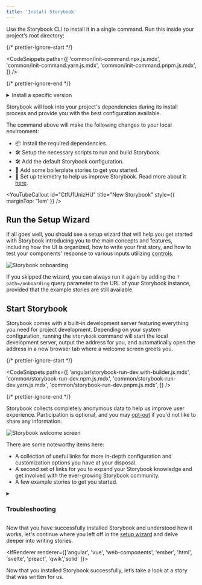 ```yaml
---
title: 'Install Storybook'
---
```


Use the Storybook CLI to install it in a single command. Run this inside your project’s root directory:

{/* prettier-ignore-start */}

<CodeSnippets
  paths={[
   'common/init-command.npx.js.mdx',
   'common/init-command.yarn.js.mdx',
   'common/init-command.pnpm.js.mdx',
  ]}
/>

{/* prettier-ignore-end */}

<details>
<summary>Install a specific version</summary>

The `init` command will use whichever version you specify. For example:

- `storybook@latest init` will initialize the latest version
- `storybook@7.6.10 init` will initialize `7.6.10`
- `storybook@7 init` will initialize the newest `7.x.x` version

</details>

Storybook will look into your project's dependencies during its install process and provide you with the best configuration available.

The command above will make the following changes to your local environment:

- 📦 Install the required dependencies.
- 🛠 Setup the necessary scripts to run and build Storybook.
- 🛠 Add the default Storybook configuration.
- 📝 Add some boilerplate stories to get you started.
- 📡 Set up telemetry to help us improve Storybook. Read more about it [here](../configure/telemetry.md).

<YouTubeCallout id="CtfU1UnizHU" title="New Storybook" style={{ marginTop: '1em' }} />

<IfRenderer renderer='react'>

## Run the Setup Wizard

If all goes well, you should see a setup wizard that will help you get started with Storybook introducing you to the main concepts and features, including how the UI is organized, how to write your first story, and how to test your components' response to various inputs utilizing [controls](../essentials/controls).

![Storybook onboarding](./example-onboarding-wizard.png)

If you skipped the wizard, you can always run it again by adding the `?path=/onboarding` query parameter to the URL of your Storybook instance, provided that the example stories are still available.

</IfRenderer>

## Start Storybook

Storybook comes with a built-in development server featuring everything you need for project development. Depending on your system configuration, running the `storybook` command will start the local development server, output the address for you, and automatically open the address in a new browser tab where a welcome screen greets you.

{/* prettier-ignore-start */}

<CodeSnippets
  paths={[
    'angular/storybook-run-dev.with-builder.js.mdx',
    'common/storybook-run-dev.npm.js.mdx',
    'common/storybook-run-dev.yarn.js.mdx',
    'common/storybook-run-dev.pnpm.js.mdx',
  ]}
/>

{/* prettier-ignore-end */}

<Callout variant="info">

Storybook collects completely anonymous data to help us improve user experience. Participation is optional, and you may [opt-out](../configure/telemetry.md#how-to-opt-out) if you'd not like to share any information.

</Callout>

![Storybook welcome screen](./example-welcome.png)

There are some noteworthy items here:

- A collection of useful links for more in-depth configuration and customization options you have at your disposal.
- A second set of links for you to expand your Storybook knowledge and get involved with the ever-growing Storybook community.
- A few example stories to get you started.

<details>
<summary><h3 id="troubleshooting">Troubleshooting</h3></summary>

#### Run Storybook with other package managers

The Storybook CLI includes support for the industry's popular package managers (e.g., [Yarn](https://yarnpkg.com/), [npm](https://www.npmjs.com/), and [pnpm](https://pnpm.io/)) automatically detecting the one you are using when you initialize Storybook. However, if you want to use a specific package manager as the default, add the `--package-manager` flag to the installation command. For example:

{/* prettier-ignore-start */}

<CodeSnippets
  paths={[
    'common/init-command-custom-package-manager.npx.js.mdx',
    'common/init-command-custom-package-manager.yarn.js.mdx',
    'common/init-command-custom-package-manager.pnpm.js.mdx',
  ]}
/>

{/* prettier-ignore-end */}

#### The CLI doesn't detect my framework

If you're working with a custom environment set up or need set up Storybook manually, you can use the `--type` flag to specify the framework you need to use. Listed below are the supported frameworks and examples of how to use them:

| Framework      | Type             |
| -------------- | ---------------- |
| Angular        | `angular`        |
| Ember          | `ember`          |
| HTML           | `html`           |
| Next.js        | `nextjs`         |
| Preact         | `preact`         |
| Qwik           | `qwik`           |
| React          | `react`          |
| Server         | `server`         |
| Solid          | `solid`          |
| Svelte         | `svelte`         |
| Vue 3          | `vue3`           |
| Web Components | `web_components` |

{/* prettier-ignore-start */}

<CodeSnippets
  paths={[
    'common/init-command-manual-framework.npx.js.mdx',
    'common/init-command-manual-framework.yarn.js.mdx',
    'common/init-command-manual-framework.pnpm.js.mdx',
  ]}
/>

{/* prettier-ignore-end */}

#### Yarn Plug'n'Play (PnP) support with Storybook

If you've enabled Storybook in a project running on a new version of Yarn with [Plug'n'Play](https://yarnpkg.com/features/pnp) (PnP) enabled, you may notice that it will generate `node_modules` with some additional files and folders. This is a known constraint as Storybook relies on some directories (e.g., `.cache`) to store cache files and other data to improve performance and faster builds. You can safely ignore these files and folders, adjusting your `.gitignore` file to exclude them from the version control you're using.

#### Run Storybook with Webpack 4

If you previously installed Storybook in a project that uses Webpack 4, it will no longer work. This is because Storybook now uses Webpack 5 by default. To solve this issue, we recommend you upgrade your project to Webpack 5 and then run the following command to migrate your project to the latest version of Storybook:

{/* prettier-ignore-start */}

<CodeSnippets
  paths={[
    'common/storybook-automigrate.npm.js.mdx',
    'common/storybook-automigrate.pnpm.js.mdx',
    'common/storybook-automigrate.yarn.js.mdx'
  ]}
/>

{/* prettier-ignore-end */}

<IfRenderer renderer='angular'>

#### Storybook doesn't work with my Angular project using the Angular CLI

Out of the box, adding Storybook to an Angular project using the Angular CLI requires you to run the installation command from the root of the project or, if you're working with a monorepo environment, from the directory where the Angular configuration file (i.e., `angular.json`) is located as it will be used to set up the builder configuration necessary to run Storybook. However, if you need, you can extend the builder configuration to customize Storybook's behavior. Listed below are the supported options:

| Configuration element        | Description                                                                                                                                                                                      |
| ---------------------------- | ------------------------------------------------------------------------------------------------------------------------------------------------------------------------------------------------ |
| `"browserTarget"`            | Build target to be served using the following format. <br/> `"example-project:builder:config"`                                                                                                   |
| `"tsConfig"`                 | Location of the TypeScript configuration file, relative to the current workspace. <br/> `"tsConfig": "./tsconfig.json"`.                                                                         |
| `"port"`                     | Port used by Storybook. <br/> `"port": 6006`                                                                                                                                                     |
| `"host"`                     | Set up a custom host for Storybook. <br/> `"host": "http://my-custom-host"`                                                                                                                      |
| `"configDir"`                | Storybook configuration directory location. <br/> `"configDir": ".storybook"`                                                                                                                    |
| `"https"`                    | Starts Storybook with HTTPS enabled. <br/> `"https": true` <br/> Requires custom certificate information.                                                                                        |
| `"sslCa"`                    | Provides an SSL certificate authority. <br/> `"sslCa": "your-custom-certificate-authority"` <br/> Optional usage with `"https"`                                                                  |
| `"sslCert"`                  | Provides an SSL certificate. <br/> `"sslCert": "your-custom-certificate"` <br/> Required for `https`                                                                                             |
| `"sslKey"`                   | Provides an SSL key to serve Storybook. <br/> `"sslKey": "your-ssl-key"`                                                                                                                         |
| `"smokeTest"`                | Exit Storybook after successful start. <br/> `"smokeTest": true`                                                                                                                                 |
| `"ci"`                       | Starts Storybook in CI mode (skips interactive prompts and will not open browser window). <br/> `"ci": true`                                                                                     |
| `"quiet"`                    | Filters Storybook verbose build output. <br/> `"quiet": true`                                                                                                                                    |
| `"docs"`                     | Starts Storybook in [documentation mode](../writing-docs/build-documentation.md#preview-storybooks-documentation). <br/> `"docs": true`                                                          |
| `"styles"`                   | Provide the location of the [application's styles](../configure/styling-and-css.md#importing-css-files) to be used with Storybook. <br/> `"styles": ["src/styles.css", "src/styles.scss"]` <br/> |
| `"stylePreprocessorOptions"` | Provides further customization for style preprocessors resolved to the workspace root. <br/> `"stylePreprocessorOptions": { "includePaths": ["src/styles"] }`                                    |

</IfRenderer>

<IfRenderer renderer='ember'>

#### The CLI doesn't support my Ember version

The Ember framework relies on an auxiliary package named [`@storybook/ember-cli-storybook`](https://www.npmjs.com/package/@storybook/ember-cli-storybook) to help you set up Storybook in your project. During the installation process you might run into the following warning message in your terminal:

```shell
The ember generate entity-name command requires an entity name to be specified.
For more details, use ember help.
```

It may be the case that you're using an outdated version of the package and you need to update it to the latest version to solve this issue.

</IfRenderer>

<IfRenderer renderer='vue'>

#### Storybook doesn't work with my Vue 2 project

Vue 2 entered [End of Life](https://v2.vuejs.org/lts/) (EOL) on December 31st, 2023, and is no longer maintained by the Vue team. As a result, Storybook no longer supports Vue 2. We recommend you upgrade your project to Vue 3, which Storybook fully supports. If that's not an option, you can still use Storybook with Vue 2 by installing the latest version of Storybook 7 with the following command:

{/* prettier-ignore-start */}

<CodeSnippets
  paths={[
    'common/storybook-init-v7.npx.js.mdx',
    'common/storybook-init-v7.yarn.js.mdx',
    'common/storybook-init-v7.pnpm.js.mdx',
  ]}
/>

{/* prettier-ignore-end */}

</IfRenderer>

<IfRenderer renderer='svelte'>

#### Writing native Svelte stories

Storybook provides a Svelte addon maintained by the community, enabling you to write stories for your Svelte components using the template syntax. You'll need to take some additional steps to enable this feature.

Run the following command to install the addon.

{/* prettier-ignore-start */}

<CodeSnippets
  paths={[
   'svelte/svelte-csf-addon-install.yarn.js.mdx',
   'svelte/svelte-csf-addon-install.npm.js.mdx',
   'svelte/svelte-csf-addon-install.pnpm.js.mdx',
  ]}
/>

{/* prettier-ignore-end */}

Update your Storybook configuration file (i.e., `.storybook/main.js|ts`) to include it.

{/* prettier-ignore-start */}

<CodeSnippets
  paths={[
   'svelte/main-config-csf-addon-register.js.mdx',
   'svelte/main-config-csf-addon-register.ts.mdx',
  ]}
/>

{/* prettier-ignore-end */}

<Callout variant="info" style={{ marginBottom: "2rem" }}>

The community actively maintains the Svelte CSF addon but still lacks some features currently available in the official Storybook Svelte framework support. For more information, see [addon's documentation](https://github.com/storybookjs/addon-svelte-csf).

</Callout>

</IfRenderer>

#### The installation process seems flaky and keeps failing

If you're still running into some issues during the installation process, we encourage you to check out the following resources:

<IfRenderer renderer='angular'>

- [Storybook's Angular README](https://github.com/storybookjs/storybook/tree/next/code/frameworks/angular) for more information on how to set up Storybook in your Angular project.
- [Storybook's help documentation](https://storybook.js.org/community#support) to contact the community and ask for help.

</IfRenderer>

<IfRenderer renderer='ember'>

- [Storybook's Ember README](https://github.com/storybookjs/storybook/tree/next/code/frameworks/ember) for more information on how to set up Storybook in your Ember project.
- [Storybook's help documentation](https://storybook.js.org/community#support) to contact the community and ask for help.

</IfRenderer>

<IfRenderer renderer='html'>

- [Storybook's HTML Webpack README](https://github.com/storybookjs/storybook/tree/next/code/frameworks/html-webpack5) for more information on how to set up Storybook in your HTML project with Webpack 5.
- [Storybook's HTML Vite README](https://github.com/storybookjs/storybook/tree/next/code/frameworks/html-vite) for more information on how to set up Storybook in your HTML project with Vite.
- [Storybook's help documentation](https://storybook.js.org/community#support) to contact the community and ask for help.

</IfRenderer>

<IfRenderer renderer='preact'>

- [Storybook's Preact Webpack README](https://github.com/storybookjs/storybook/tree/next/code/frameworks/preact-webpack5) for more information on how to set up Storybook in your Preact project with Webpack 5.
- [Storybook's Preact Vite README](https://github.com/storybookjs/storybook/tree/next/code/frameworks/preact-vite) for more information on how to set up Storybook in your Preact project with Vite.
- [Storybook's help documentation](https://storybook.js.org/community#support) to contact the community and ask for help.

</IfRenderer>

<IfRenderer renderer='qwik'>

- [Storybook's Qwik README](https://github.com/literalpie/storybook-framework-qwik) for more information on how to set up Storybook in your Qwik project.
- [Storybook's help documentation](https://storybook.js.org/community#support) to contact the community and ask for help.

</IfRenderer>

<IfRenderer renderer='react'>

- [Storybook's React Webpack README](https://github.com/storybookjs/storybook/tree/next/code/frameworks/react-webpack5) for more information on how to set up Storybook in your React project with Webpack 5.
- [Storybook's React Vite README](https://github.com/storybookjs/storybook/tree/next/code/frameworks/react-vite) for more information on how to set up Storybook in your React project with Vite.
- [Storybook's help documentation](https://storybook.js.org/community#support) to contact the community and ask for help.

</IfRenderer>

<IfRenderer renderer='solid'>

- [Storybook's SolidJS README](https://github.com/storybookjs/solidjs) for more information on how to set up Storybook in your SolidJS project.
- [Storybook's help documentation](https://storybook.js.org/community#support) to contact the community and ask for help.

</IfRenderer>

<IfRenderer renderer='svelte'>

- [Storybook's SvelteKit README](https://github.com/storybookjs/storybook/tree/next/code/frameworks/sveltekit) for more information on how to set up Storybook in your SvelteKit project.
- [Storybook's Svelte Webpack README](https://github.com/storybookjs/storybook/tree/next/code/frameworks/svelte-webpack5) for more information on how to set up Storybook in your Svelte project with Webpack 5.
- [Storybook's help documentation](https://storybook.js.org/community#support) to contact the community and ask for help.

</IfRenderer>

<IfRenderer renderer='vue'>

- [Storybook's Vue 3 Webpack README](https://github.com/storybookjs/storybook/tree/next/code/frameworks/vue3-webpack5) for more information on how to set up Storybook in your Vue 3 project with Webpack 5.
- [Storybook's Vue 3 Vite README](https://github.com/storybookjs/storybook/tree/next/code/frameworks/vue3-vite) for more information on how to set up Storybook in your Vue 3 project with Vite.
- [Storybook's help documentation](https://storybook.js.org/community#support) to contact the community and ask for help.

</IfRenderer>

<IfRenderer renderer='web-components'>

- [Storybook's Web Components Webpack README](https://github.com/storybookjs/storybook/tree/next/code/frameworks/web-components-webpack55) for more information on how to set up Storybook in your Web Components project with Webpack 5.
- [Storybook's Web Components Vite README](https://github.com/storybookjs/storybook/tree/next/code/frameworks/web-components-vite) for more information on how to set up Storybook in your Web Components project with Vite.
- [Storybook's help documentation](https://storybook.js.org/community#support) to contact the community and ask for help.

</IfRenderer>

</details>

<IfRenderer renderer='react'>

Now that you have successfully installed Storybook and understood how it works, let's continue where you left off in the [setup wizard](#run-the-setup-wizard) and delve deeper into writing stories.

</IfRenderer>

<IfRenderer renderer={['angular', 'vue', 'web-components', 'ember', 'html', 'svelte', 'preact', 'qwik','solid' ]}>

Now that you installed Storybook successfully, let’s take a look at a story that was written for us.

</IfRenderer>
